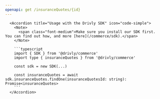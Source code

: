 ```yaml
---
openapi: get /insuranceQuotes/{id}
---
```


      <Accordion title="Usage with the Drivly SDK" icon="code-simple">
        <Note>
          <span class="font-medium">Make sure you install our SDK first. You can find out how, and more [here](/commerce/sdk).</span>
        </Note>

        ```typescript
        import { SDK } from '@drivly/commerce'
        import type { insuranceQuotes } from '@drivly/commerce'

        const sdk = new SDK(...)

        const insuranceQuotes = await sdk.insuranceQuotes.findOne(insuranceQuotesId: string): Promise<insuranceQuotes>
        ```
      </Accordion>
